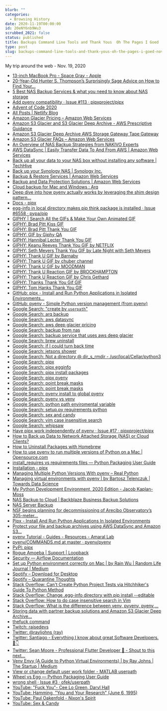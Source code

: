 ```yaml
---
blurb: ""
categories:
  - Browsing History
date: 2020-11-19T00:00:00
id: 20eNY6nb9Wu3
scrubbed_2021: false
status: published
title: Backups Command Line Tools and Thank Yous  Oh The Pages I Goed  Nov 19 2020
type: post
slug: backups-command-line-tools-and-thank-yous-oh-the-pages-i-goed-nov-19-2020--20eny6nb9wu3
---
```


My trip around the web - Nov. 19, 2020


- [13-inch MacBook Pro - Space Gray - Apple](https://www.apple.com/shop/buy-mac/macbook-pro/13-inch-space-gray-apple-m1-chip-with-8-core-cpu-and-8-core-gpu-512gb#)
- [20-Year-Old Hunter S. Thompson’s Surprisingly Sage Advice on How to Find Your...](https://www.brainpickings.org/2013/11/04/hunter-s-thomspon-letters-of-note-advice/)
- [5 Best NAS Backup Services & what you need to know about NAS storage](https://proprivacy.com/cloud/comparison/best-nas-backup)
- [Add pyenv compatibility · Issue #113 · pipxproject/pipx](https://github.com/pipxproject/pipx/issues/113)
- [Advent of Code 2020](https://adventofcode.com/)
- [All Posts | Netlify Blog](https://www.netlify.com/blog/?utm_source=explorers&utm_medium=explorer-blog&utm_campaign=devex)
- [Amazon Glacier Pricing – Amazon Web Services](https://aws.amazon.com/glacier/pricing/)
- [Amazon S3 Glacier and S3 Glacier Deep Archive - AWS Prescriptive Guidance](https://docs.aws.amazon.com/prescriptive-guidance/latest/backup-recovery/amazon-s3-glacier.html)
- [Amazon S3 Glacier Deep Archive AWS Storage Gateway Tape Gateway](https://aws.amazon.com/about-aws/whats-new/2019/03/S3-glacier-deep-archive/)
- [Amazon S3 Glacier FAQs – Amazon Web Services](https://aws.amazon.com/glacier/faqs/)
- [An Overview of NAS Backup Strategies from NAKIVO Experts](https://www.nakivo.com/blog/nas-backup-strategies/)
- [AWS DataSync | Easily Transfer Data To And From AWS | Amazon Web Services](https://aws.amazon.com/datasync/?whats-new-cards.sort-by=item.additionalFields.postDateTime&whats-new-cards.sort-order=desc)
- [Back up all your data to your NAS box without installing any software | TechHive](https://www.techhive.com/article/3162499/back-up-all-your-dataand-we-mean-all-of-itto-your-nas-box-without-installing-any-software.html)
- [Back up your Synology NAS | Synology Inc.](https://www.synology.com/en-global/knowledgebase/DSM/help/DSM/Tutorial/backup_backup#t2.4)
- [Backup & Restore Services | Amazon Web Services](https://aws.amazon.com/backup-restore/services/)
- [Backup and Data Protection Solutions | Amazon Web Services](https://aws.amazon.com/backup-restore/)
- [Cloud backup for Mac and Windows : Arq](https://www.arqbackup.com/)
- [Deep dive into how pyenv actually works by leveraging the shim design pattern...](https://mungingdata.com/python/how-pyenv-works-shims/)
- [Docs - pipx](https://pipxproject.github.io/pipx/docs/)
- [egg-info in local directory makes pip think package is installed · Issue #6558 · pypa/pip](https://github.com/pypa/pip/issues/6558)
- [GIPHY | Search All the GIFs & Make Your Own Animated GIF](https://giphy.com/)
- [GIPHY: Brad Pitt Kiss GIF](https://giphy.com/gifs/kiss-brad-pitt-thank-you-yoJC2El7xJkYCadlWE)
- [GIPHY: Brad Pitt Thank You GIF](https://giphy.com/gifs/television-lol-fallontonight-JJR2n3I7vVisE)
- [GIPHY: GIF by Giphy QA](https://giphy.com/gifs/giphyqa-1GK2uXhGHcQ5G)
- [GIPHY: Hannibal Lecter Thank You GIF](https://giphy.com/gifs/mrw-review-salary-9PH9saRidMXIs)
- [GIPHY: Keanu Reeves Thank You GIF by NETFLIX](https://giphy.com/gifs/thank-you-keanu-reeves-QAsBwSjx9zVKoGp9nr)
- [GIPHY: Seth Meyers Thank You GIF by Late Night with Seth Meyers](https://giphy.com/gifs/latenightseth-thanks-thank-you-26gsjCZpPolPr3sBy)
- [GIPHY: Thank U GIF by Barnaby](https://giphy.com/gifs/justin-barnaby-xULW8v7LtZrgcaGvC0)
- [GIPHY: Thank U GIF by chuber channel](https://giphy.com/gifs/chuber-thanks-thank-you-a-bunch-3oEjHWXddcCOGZNmFO)
- [GIPHY: Thank U GIF by MOODMAN](https://giphy.com/gifs/moodman-thank-you-thankyou-d68IdpvmAHohx5NMEV)
- [GIPHY: Thank U Reaction GIF by BROCKHAMPTON](https://giphy.com/gifs/brckhmptn-brockhampton-JlpjgShzDsrMIyFu5U)
- [GIPHY: Thank U Reaction GIF by Chris Gethard](https://giphy.com/gifs/chrisgethard-chris-gethard-3oz8xSXvzK6P9lNPby)
- [GIPHY: Thanks Thank You Gif GIF](https://giphy.com/gifs/day-reddit-year-HJ8NsNtn9VswE)
- [GIPHY: Tom Hanks Thank You GIF](https://giphy.com/gifs/just-thanks-KJ1f5iTl4Oo7u)
- [GitHub: pipx - Install and Run Python Applications in Isolated Environments...](https://github.com/pipxproject/pipx)
- [GitHub: pyenv - Simple Python version management (from pyenv)](https://github.com/pyenv/pyenv)
- [Google Search: "create by `userpath`"](https://www.google.com/search?newwindow=1&client=safari&rls=en&ei=pJu2X5iUGPCg5wKPyoLoCw&q=%22create+by+%60userpath%60%22&oq=%22create+by+%60userpath%60%22&gs_lcp=CgZwc3ktYWIQAzIHCCEQChCgATIHCCEQChCgATIFCCEQqwI6BAgAEEdQzo8BWIewAWCxswFoAHACeACAAYUBiAGEA5IBAzMuMZgBAKABAaoBB2d3cy13aXrIAQjAAQE&sclient=psy-ab&ved=0ahUKEwiY9qSDgo_tAhVw0FkKHQ-lAL0Q4dUDCAw&uact=5)
- [Google Search: arq backup](https://www.google.com/search?client=safari&rls=en&q=arq+backup&ie=UTF-8&oe=UTF-8)
- [Google Search: aws datasync](https://www.google.com/search?client=safari&rls=en&q=aws+datasync&ie=UTF-8&oe=UTF-8)
- [Google Search: aws deep glacier pricing](https://www.google.com/search?client=safari&rls=en&q=aws+deep+glacier+pricing&ie=UTF-8&oe=UTF-8)
- [Google Search: backup from nas](https://www.google.com/search?newwindow=1&client=safari&rls=en&ei=2K-2X8myH4vW5gKj5pzgBw&q=backup+from+nas+&oq=backup+from+nas+&gs_lcp=CgZwc3ktYWIQAzIFCAAQyQMyAggAMgYIABAWEB4yBggAEBYQHjIGCAAQFhAeMgYIABAWEB4yBggAEBYQHjIGCAAQFhAeMgYIABAWEB4yBggAEBYQHjoECAAQRzoFCAAQkQI6BAgAEEM6CgguEMcBEKMCEEM6CwguELEDEMcBEKMCOggILhCxAxCDAToHCAAQyQMQQzoFCC4QsQM6BQgAELEDOgcIABCxAxBDOgsIABCxAxDJAxCRAjoICAAQyQMQkQJQ5xNYtydg-yloAHACeACAAZ4BiAHzC5IBBDEzLjOYAQCgAQGqAQdnd3Mtd2l6yAEIwAEB&sclient=psy-ab&ved=0ahUKEwjJ_sWllY_tAhULq1kKHSMzB3wQ4dUDCAw&uact=5)
- [Google Search: backup service that uses aws deep glacier](https://www.google.com/search?client=safari&rls=en&q=backup+service+that+uses+aws+deep+glacier&ie=UTF-8&oe=UTF-8)
- [Google Search: brew uninstall](https://www.google.com/search?client=safari&rls=en&q=brew+uninstall&ie=UTF-8&oe=UTF-8)
- [Google Search: if I could turn back time](https://www.google.com/search?client=safari&rls=en&q=if+I+could+turn+back+time&ie=UTF-8&oe=UTF-8)
- [Google Search: jetsons shower](https://www.google.com/search?client=safari&rls=en&q=jetsons+shower&ie=UTF-8&oe=UTF-8)
- [Google Search: Not a directory @ dir_s_rmdir - /usr/local/Cellar/python3](https://www.google.com/search?client=safari&rls=en&q=Not+a+directory+@+dir_s_rmdir+-+/usr/local/Cellar/python3&ie=UTF-8&oe=UTF-8)
- [Google Search: pipx](https://www.google.com/search?client=safari&rls=en&q=pipx&ie=UTF-8&oe=UTF-8)
- [Google Search: pipx egginfo](https://www.google.com/search?client=safari&rls=en&q=pipx+egginfo&ie=UTF-8&oe=UTF-8)
- [Google Search: pipx install packages](https://www.google.com/search?client=safari&rls=en&q=pipx+install+packages&ie=UTF-8&oe=UTF-8)
- [Google Search: pipx pyenv](https://www.google.com/search?client=safari&rls=en&q=pipx+pyenv&ie=UTF-8&oe=UTF-8)
- [Google Search: point break masks](https://www.google.com/search?q=point+break+masks&tbm=isch&ved=2ahUKEwjBmteF8I7tAhWQgVkKHf4gCN8Q2-cCegQIABAA&oq=point+break+masks&gs_lcp=CgNpbWcQAzICCAAyAggAMgIIADICCAAyAggAMgYIABAFEB4yBggAEAgQHjIGCAAQCBAeMgYIABAIEB4yBggAEAgQHjoHCAAQsQMQQzoECAAQQ1CCzgFYveABYL3kAWgAcAB4AIABTogBrAOSAQE2mAEAoAEBqgELZ3dzLXdpei1pbWfAAQE&sclient=img&ei=yYi2X4GSI5CD5gL-waD4DQ&bih=734&biw=1440&client=safari)
- [Google Search: point break masks](https://www.google.com/search?q=point+break+masks&tbm=isch&ved=2ahUKEwjBmteF8I7tAhWQgVkKHf4gCN8Q2-cCegQIABAA&oq=point+break+masks&gs_lcp=CgNpbWcQAzICCAAyAggAMgIIADICCAAyAggAMgYIABAFEB4yBggAEAgQHjIGCAAQCBAeMgYIABAIEB4yBggAEAgQHjoHCAAQsQMQQzoECAAQQ1CCzgFYveABYL3kAWgAcAB4AIABTogBrAOSAQE2mAEAoAEBqgELZ3dzLXdpei1pbWfAAQE&sclient=img&ei=yYi2X4GSI5CD5gL-waD4DQ&bih=734&biw=1440&client=safari#imgrc=LJvHWzu3UQ2AeM)
- [Google Search: pyenv install to global pyenv](https://www.google.com/search?client=safari&rls=en&q=pyenv+install+to+global+pyenv&ie=UTF-8&oe=UTF-8)
- [Google Search: pyenv vs venv](https://www.google.com/search?client=safari&rls=en&q=pyenv+vs+venv&ie=UTF-8&oe=UTF-8)
- [Google Search: python path enviromental variable](https://www.google.com/search?client=safari&rls=en&q=python+path+enviromental+variable&ie=UTF-8&oe=UTF-8)
- [Google Search: setup.py requirements python](https://www.google.com/search?client=safari&rls=en&q=setup.py+requirements+python&ie=UTF-8&oe=UTF-8)
- [Google Search: sex and candy](https://www.google.com/search?client=safari&rls=en&q=sex+and+candy&ie=UTF-8&oe=UTF-8)
- [Google Search: vim case insensitive search](https://www.google.com/search?client=safari&rls=en&q=vim+case+insensitive+search&ie=UTF-8&oe=UTF-8)
- [Google Search: whipsaw](https://www.google.com/search?client=safari&rls=en&q=whipsaw&ie=UTF-8&oe=UTF-8)
- [Have pipx work independently of pyenv · Issue #17 · pipxproject/pipx](https://github.com/pipxproject/pipx/issues/17)
- [How to Back up Data to Network Attached Storage (NAS) or Cloud Clients?](https://www.ubackup.com/help/how-to-backup-to-nas.html)
- [How to Uninstall Packages with Homebrew](https://osxdaily.com/2018/07/29/uninstall-packages-homebrew-mac/)
- [How to use pyenv to run multiple versions of Python on a Mac | Opensource.com](https://opensource.com/article/20/4/pyenv)
- [install_requires vs requirements files — Python Packaging User Guide](https://packaging.python.org/discussions/install-requires-vs-requirements/)
- [Installation - pipx](https://pipxproject.github.io/pipx/installation/)
- [Managing Multiple Python Versions With pyenv – Real Python](https://realpython.com/intro-to-pyenv/)
- [Managing virtual environments with pyenv | by Bartosz Telenczuk | Towards Data Science](https://towardsdatascience.com/managing-virtual-environment-with-pyenv-ae6f3fb835f8)
- [My Python Development Environment, 2020 Edition - Jacob Kaplan-Moss](https://jacobian.org/2019/nov/11/python-environment-2020/)
- [NAS Backup to Cloud | Backblaze Business Backup Solutions](https://www.backblaze.com/business-nas-backup.html)
- [NAS Server Backup](https://www.backupassist.com/education/articles/nas-server-backup.html)
- [NSF begins planning for decommissioning of Arecibo Observatory’s 305-meter...](https://www.nsf.gov/news/news_summ.jsp?cntn_id=301674)
- [Pipx - Install And Run Python Applications In Isolated Environments](https://ostechnix.com/pipx-install-and-run-python-applications-in-isolated-environments/)
- [Protect your file and backup archives using AWS DataSync and Amazon S3...](https://aws.amazon.com/blogs/storage/protect-your-file-and-backup-archives-using-aws-datasync-and-amazon-s3-glacier/)
- [pyenv Tutorial - Guides - Resources - Amaral Lab](https://amaral.northwestern.edu/resources/guides/pyenv-tutorial)
- [pyenv/COMMANDS.md at master · pyenv/pyenv](https://github.com/pyenv/pyenv/blob/master/COMMANDS.md)
- [PyPI: pipx](https://pypi.org/project/pipx/)
- [Rogue Amoeba | Support | Loopback](https://rogueamoeba.com/support/knowledgebase/?showCategory=Loopback)
- [Security — Airflow Documentation](https://airflow.apache.org/docs/stable/security.html)
- [Set up Python environment correctly on Mac | by Rain Wu | Random Life Journal | Medium](https://medium.com/random-life-journal/set-up-python-environment-correctly-on-mac-db97e481dc5a)
- [Spotify – Download for Desktop](https://open.spotify.com/download)
- [Spotify – Quarantine Thoughts](https://open.spotify.com/album/2lirLGN93rQ8emjDpQMbiC?si=jJozePj6TUiUX6urFET2Cg)
- [Stack Overflow: Can't Create Python Project Tests via Hitchhiker's Guide To Python Method](https://stackoverflow.com/questions/64849971/cant-create-python-project-tests-via-hitchhikers-guide-to-python-method)
- [Stack Overflow: Change .egg-info directory with pip install --editable](https://stackoverflow.com/questions/54260307/change-egg-info-directory-with-pip-install-editable)
- [Stack Overflow: How to do case insensitive search in Vim](https://stackoverflow.com/questions/2287440/how-to-do-case-insensitive-search-in-vim)
- [Stack Overflow: What is the difference between venv, pyvenv, pyenv,...](https://stackoverflow.com/questions/41573587/what-is-the-difference-between-venv-pyvenv-pyenv-virtualenv-virtualenvwrappe)
- [Storing data with partner backup solutions and Amazon S3 Glacier Deep Archive...](https://aws.amazon.com/blogs/storage/storing-data-with-partner-backup-solutions-and-amazon-s3-glacier-deep-archive/)
- [thefuck command](https://github.com/nvbn/thefuck/issues/817)
- [Twitch: raisedevs](https://www.twitch.tv/raisedevs)
- [Twitter: @rayljohns (ray)](https://twitter.com/rayljohns)
- [Twitter: Santiago - Everything I know about great Software Developers. 🧵👇](https://twitter.com/svpino/status/1329420192661770241)
- [Twitter: Sean Moore - Professional Flutter Developer 💙 - Shout to this next...](https://twitter.com/statefulwidget/status/1329416571526082560)
- [Venv Envy (A Guide to Python Virtual Environments) | by Ray Johns | The Startup | Medium](https://medium.com/swlh/a-guide-to-python-virtual-environments-8af34aa106ac)
- [View or change default user work folder - MATLAB userpath](https://www.mathworks.com/help/matlab/ref/userpath.html)
- [Wheel vs Egg — Python Packaging User Guide](https://packaging.python.org/discussions/wheel-vs-egg/)
- [wrong shell · Issue #3 · ofek/userpath](https://github.com/ofek/userpath/issues/3)
- [YouTube: "Fuck You"- Cee Lo Green, Daryl Hall](https://www.youtube.com/watch?v=QodGtTU69uQ)
- [YouTube: Hamming, "You and Your Research" (June 6, 1995)](https://www.youtube.com/watch?v=a1zDuOPkMSw&feature=youtu.be)
- [YouTube: Paul Oakenfold - Nixon's Spirit](https://www.youtube.com/watch?v=okM5rixlu0o&feature=youtu.be)
- [YouTube: Sex & Candy](https://www.youtube.com/watch?v=GNRBqNvcLt4)